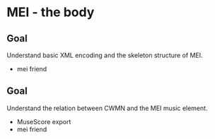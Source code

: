 # MEI - the body

::: {.callout-note}
# Goal
Understand basic XML encoding and the skeleton structure of MEI.
:::

- mei friend

::: {.callout-note}
# Goal
Understand the relation between CWMN and the MEI music element.
:::

- MuseScore export
- mei friend

